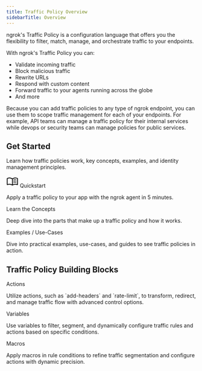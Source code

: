 ```yaml
---
title: Traffic Policy Overview
sidebarTitle: Overview
---
```


ngrok's Traffic Policy is a configuration language that offers you the flexibility to filter, match, manage, and orchestrate traffic to your endpoints.

With ngrok's Traffic Policy you can:

- Validate incoming traffic
- Block malicious traffic
- Rewrite URLs
- Respond with custom content
- Forward traffic to your agents running across the globe
- And more

Because you can add traffic policies to any type of ngrok endpoint, you can use them to scope traffic management for each of your endpoints. For example, API teams can manage a traffic policy for their internal services while devops or security teams can manage policies for public services.

## Get Started

Learn how traffic policies work, key concepts, examples, and identity management principles.


<Card arrow={false} cta="Get started with Traffic Policy" href="/traffic-policy/getting-started/agent-endpoints/cli/">
		<div className="flex gap-2 place-items-center">
			<svg
			xmlns="http://www.w3.org/2000/svg"
			height="32"
			viewBox="0 96 960 960"
			width="32"
			 className="fill-black dark:fill-white"
		>
				<path d="M560 482v-48q33-14 67.5-21t72.5-7q26 0 51 4t49 10v44q-24-9-48.5-13.5T700 446q-38 0-73 9.5T560 482Zm0 220v-49q33-13.5 67.5-20.25T700 626q26 0 51 4t49 10v44q-24-9-48.5-13.5T700 666q-38 0-73 9t-67 27Zm0-110v-48q33-14 67.5-21t72.5-7q26 0 51 4t49 10v44q-24-9-48.5-13.5T700 556q-38 0-73 9.5T560 592ZM248 756q53.566 0 104.283 12.5T452 806V379q-45-30-97.619-46.5Q301.763 316 248 316q-38 0-74.5 9.5T100 349v434q31-14 70.5-20.5T248 756Zm264 50q50-25 98-37.5T712 756q38 0 78.5 6t69.5 16V349q-34-17-71.822-25-37.823-8-76.178-8-54 0-104.5 16.5T512 379v427Zm-30 90q-51-38-111-58.5T248 817q-36.537 0-71.768 9Q141 835 106 848q-23.1 11-44.55-3Q40 831 40 805V342q0-15 7-27.5T68 295q42-20 87.395-29.5Q200.789 256 248 256q63 0 122.5 17T482 325q51-35 109.5-52T712 256q46.868 0 91.934 9.5Q849 275 891 295q14 7 21.5 19.5T920 342v463q0 27.894-22.5 42.447Q875 862 853 848q-34-14-69.232-22.5Q748.537 817 712 817q-63 0-121 21t-109 58ZM276 567Z" />
			</svg>
    <span className='text-lg font-bold'>Quickstart</span>
		</div>
		<p className='mt-4'>Apply a traffic policy to your app with the ngrok agent in 5 minutes.</p>
</Card>

<Columns cols={2}>

<Card href="/traffic-policy/concepts/">
  <div className="flex-cols">
    <span className="text-lg font-bold">Learn the Concepts</span>
    <p className="mt-4">Deep dive into the parts that make up a traffic policy and how it works.</p>
  </div>
</Card>


<Card href="/traffic-policy/examples/">
    	<div className="flex-cols">
    			<span className="text-lg font-bold">Examples / Use-Cases</span>
    		<p className="mt-4">Dive into practical examples, use-cases, and guides to see traffic policies in action.</p>
    	</div>
</Card>

</Columns>

## Traffic Policy Building Blocks

<Columns cols={3}>
<Card href={`/traffic-policy/actions/`}>
        <div className="flex-cols">
                <span className="text-lg font-bold">Actions</span>
            <p className="mt-4">
                Utilize actions, such as `add-headers` and `rate-limit`, to transform,
                redirect, and manage traffic flow with advanced control options.
            </p>
        </div>
    </Card>
<Card href={`/traffic-policy/variables/`}>
        <div className="flex-cols">
                <span className="text-lg font-bold">Variables</span>
            <p className="mt-4">
Use variables to filter, segment, and dynamically configure traffic rules and actions based on specific conditions.
            </p>
        </div>
    </Card>
<Card href={`/traffic-policy/macros/`}>
        <div className="flex-cols">
                <span className="text-lg font-bold">Macros</span>
            <p className="mt-4">
            Apply macros in rule conditions to refine traffic segmentation and configure actions with dynamic precision.
            </p>
        </div>
    </Card>
</Columns>
